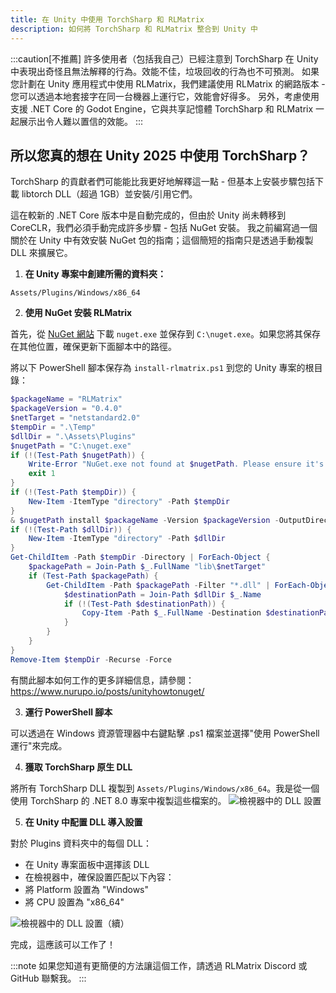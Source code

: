 ```yaml
---
title: 在 Unity 中使用 TorchSharp 和 RLMatrix
description: 如何將 TorchSharp 和 RLMatrix 整合到 Unity 中
---
```

:::caution[不推薦]
許多使用者（包括我自己）已經注意到 TorchSharp 在 Unity 中表現出奇怪且無法解釋的行為。效能不佳，垃圾回收的行為也不可預測。
如果您計劃在 Unity 應用程式中使用 RLMatrix，我們建議使用 RLMatrix 的網路版本 - 您可以透過本地套接字在同一台機器上運行它，效能會好得多。
另外，考慮使用支援 .NET Core 的 Godot Engine，它與共享記憶體 TorchSharp 和 RLMatrix 一起展示出令人難以置信的效能。
:::


## 所以您真的想在 Unity 2025 中使用 TorchSharp？

TorchSharp 的貢獻者們可能能比我更好地解釋這一點 - 但基本上安裝步驟包括下載 libtorch DLL（超過 1GB）並安裝/引用它們。

這在較新的 .NET Core 版本中是自動完成的，但由於 Unity 尚未轉移到 CoreCLR，我們必須手動完成許多步驟 - 包括 NuGet 安裝。
我之前編寫過一個關於在 Unity 中有效安裝 NuGet 包的指南；這個簡短的指南只是透過手動複製 DLL 來擴展它。


1. **在 Unity 專案中創建所需的資料夾：**
```
Assets/Plugins/Windows/x86_64
```

2. **使用 NuGet 安裝 RLMatrix**

首先，從 [NuGet 網站](https://www.nuget.org/downloads) 下載 `nuget.exe` 並保存到 `C:\nuget.exe`。如果您將其保存在其他位置，確保更新下面腳本中的路徑。

將以下 PowerShell 腳本保存為 `install-rlmatrix.ps1` 到您的 Unity 專案的根目錄：

```powershell
$packageName = "RLMatrix"
$packageVersion = "0.4.0"
$netTarget = "netstandard2.0"
$tempDir = ".\Temp"
$dllDir = ".\Assets\Plugins"
$nugetPath = "C:\nuget.exe"
if (!(Test-Path $nugetPath)) {
    Write-Error "NuGet.exe not found at $nugetPath. Please ensure it's installed there or update the path."
    exit 1
}
if (!(Test-Path $tempDir)) {
    New-Item -ItemType "directory" -Path $tempDir
}
& $nugetPath install $packageName -Version $packageVersion -OutputDirectory $tempDir
if (!(Test-Path $dllDir)) {
    New-Item -ItemType "directory" -Path $dllDir
}
Get-ChildItem -Path $tempDir -Directory | ForEach-Object {
    $packagePath = Join-Path $_.FullName "lib\$netTarget"
    if (Test-Path $packagePath) {
        Get-ChildItem -Path $packagePath -Filter "*.dll" | ForEach-Object {
            $destinationPath = Join-Path $dllDir $_.Name
            if (!(Test-Path $destinationPath)) {
                Copy-Item -Path $_.FullName -Destination $destinationPath
            }
        }
    }
}
Remove-Item $tempDir -Recurse -Force
```

有關此腳本如何工作的更多詳細信息，請參閱：https://www.nurupo.io/posts/unityhowtonuget/

3. **運行 PowerShell 腳本**

可以透過在 Windows 資源管理器中右鍵點擊 .ps1 檔案並選擇"使用 PowerShell 運行"來完成。

4. **獲取 TorchSharp 原生 DLL**

將所有 TorchSharp DLL 複製到 `Assets/Plugins/Windows/x86_64`。我是從一個使用 TorchSharp 的 .NET 8.0 專案中複製這些檔案的。
![檢視器中的 DLL 設置](/images/unity-torchsharp/dll-settings1.png)

5. **在 Unity 中配置 DLL 導入設置**

對於 Plugins 資料夾中的每個 DLL：
- 在 Unity 專案面板中選擇該 DLL
- 在檢視器中，確保設置匹配以下內容：
- 將 Platform 設置為 "Windows"
- 將 CPU 設置為 "x86_64"


![檢視器中的 DLL 設置（續）](/images/unity-torchsharp/dll-settings2.png)

完成，這應該可以工作了！

:::note
如果您知道有更簡便的方法讓這個工作，請透過 RLMatrix Discord 或 GitHub 聯繫我。
:::